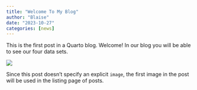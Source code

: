 ```yaml
---
title: "Welcome To My Blog"
author: "Blaise"
date: "2023-10-27"
categories: [news]
---
```


This is the first post in a Quarto blog. Welcome! In our blog you will be able to see our four data sets.

![](Diving.png)

Since this post doesn't specify an explicit `image`, the first image in the post will be used in the listing page of posts.
